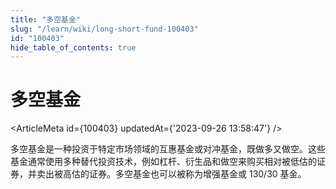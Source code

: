 ```yaml
---
title: "多空基金"
slug: "/learn/wiki/long-short-fund-100403"
id: "100403"
hide_table_of_contents: true
---
```



# 多空基金

<ArticleMeta id={100403} updatedAt={'2023-09-26 13:58:47'} />
<div className='border-solid border-b border-t-0 my-4 border-[var(--ifm-color-gray-300)]' />

多空基金是一种投资于特定市场领域的互惠基金或对冲基金，既做多又做空。这些基金通常使用多种替代投资技术，例如杠杆、衍生品和做空来购买相对被低估的证券，并卖出被高估的证券。多空基金也可以被称为增强基金或 130/30 基金。
